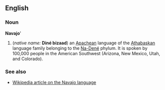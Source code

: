 ==English==
===Noun===
'''Navajo''''

# (''native name:'' '''Diné bizaad''') an [[Apache]]an language of the [[Athabaskan]] language family belonging to the [[Na-Dené]] phylum. It is spoken by 100,000 people in the American Southwest (Arizona, New Mexico, Utah, and Colorado).

===See also===
*[[w:Navajo language|Wikipedia article on the Navajo language]]